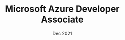 ---
title: "Microsoft Azure Developer Associate"
issue: 'Microsoft'
date: 'Dec 2021'
url: 'https://www.credly.com/badges/aa2ead3f-c607-454c-8762-44b3c3cee427/'
category: "certificate"
sequence: "6"
---